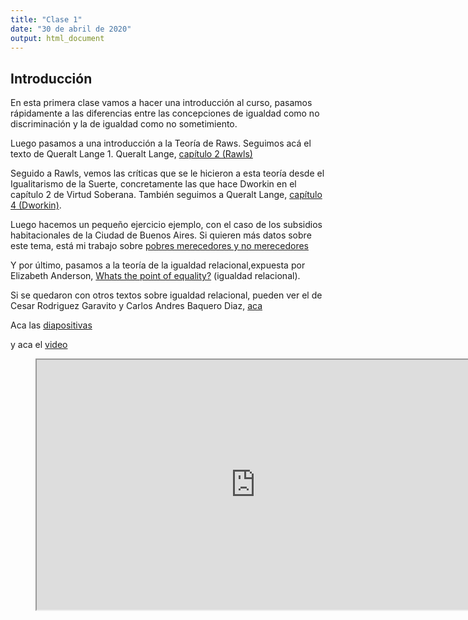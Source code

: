 ```yaml
---
title: "Clase 1"
date: "30 de abril de 2020"
output: html_document
---
```

## Introducción

En esta primera clase vamos a hacer una introducción al curso, pasamos rápidamente a las diferencias entre las concepciones de igualdad como no discriminación y la de igualdad como no sometimiento.

Luego pasamos a una introducción a la Teoría de Raws. Seguimos acá  el texto de Queralt Lange
1. Queralt Lange, [capítulo 2 (Rawls)](https://drive.google.com/open?id=0B50ljTnhr79kUVRhc2E2TFphWnc)

Seguido a Rawls, vemos las críticas que se le hicieron a esta teoría desde el Igualitarismo de la Suerte, concretamente las que hace Dworkin en el capítulo 2 de Virtud Soberana. También seguimos a Queralt Lange, [capítulo 4 (Dworkin)](https://drive.google.com/open?id=0B50ljTnhr79kdEZybzdoMlR5aVU).

Luego hacemos un pequeño ejercicio ejemplo, con el caso de los subsidios habitacionales de la Ciudad de Buenos Aires. Si quieren más datos sobre este tema, está mi trabajo sobre [pobres merecedores y no merecedores](https://www.palermo.edu/derecho/revista_juridica/pub-15/Revista_Juridica_Ano15-N1_02.pdf)

Y por último, pasamos a la teoría de la igualdad relacional,expuesta por Elizabeth Anderson, [Whats the point of equality?](https://drive.google.com/open?id=0B50ljTnhr79kRkd5MWQwMVNRUmM) (igualdad relacional).

Si se quedaron con otros textos sobre igualdad relacional, pueden ver el de Cesar Rodriguez Garavito y Carlos Andres Baquero Diaz, [aca](https://www.dejusticia.org/wp-content/uploads/2017/04/fi_name_recurso_745.pdf)

Aca las [diapositivas](https://focused-clarke-aca23e.netlify.app/)

y aca el [video](https://drive.google.com/open?id=1t4q9uCV8yYe4kBgw1QMZBPIBY6o8ZqLb)

<!-- blank line -->
<figure class="video_container">
  <iframe width="700" height="400"  
  src="https://drive.google.com/file/d/1t4q9uCV8yYe4kBgw1QMZBPIBY6o8ZqLb/view?usp=sharing" frameborder="1" allowfullscreen="true"> </iframe>
</figure>
<!-- blank line -->

